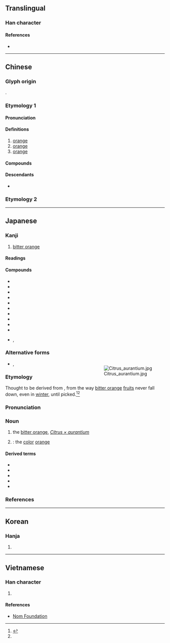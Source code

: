 {{character info}}
==Translingual==

===Han character===
{{Han char|rn=75|rad=木|as=12|sn=16|four=42918|canj=DNOT|ids=⿰木登}}

====References====
* {{Han ref|kx=0553.280|dkj=15552|dj=0942.110|hdz=21297.050|uh=6A59|ud=27225|bh=BEED|bd=48877}}

----

==Chinese==
{{zh-forms}}

===Glyph origin===
{{Han etym}}
{{Han compound|木|登|ls=psc|c1=s|c2=p|t1=tree; wood}}.

===Etymology 1===

====Pronunciation====
{{zh-pron
|m=chéng
|c=caang2,caang4
|c-t=cang3*
|h=pfs=chhṳ̀n;gd=cang2
|md=cèng
|mn=xm,qz,tw,km:chhiâng/ml:chhiâm/têng
|mn_note=chhiâm/chhiâng - vernacular; têng - literary
|mn-t=cêng5
|w=3zan,3zen
|w_note=3zan - vernacular
|mc=1
|oc=1,2
|cat=n
}}

====Definitions====
{{zh-hanzi}}

# [[orange]] {{gloss|the tree}}
# [[orange]] {{gloss|the fruit}} {{zh-mw|c:隻|c:楷}}
# [[orange]] {{gloss|the color}}

====Compounds====
{{zh-der|柳橙|橙黃|橙色|橙皮|橙子|香橙|蜜橙糕|橙汁|柳橙汁|橙子汁|甜橙|臍橙|橙縣}}

====Descendants====
* {{desc|th|เช้ง|bor=1}}

===Etymology 2===
{{zh-see|凳|v}}

{{zh-cat|Colors|Fruits}}

----

==Japanese==

===Kanji===
{{ja-kanji|grade=|rs=木12}}

# [[bitter orange]]

====Readings====
{{ja-readings
|goon=じょう<ぢやう, とう<とう
|kanon=とう<たう, とう<とう
|kun=だいだい-
}}

====Compounds====
{{der-top|Compounds}}
* {{ja-r|橙果|とうか}}
* {{ja-r|橙%花油|とう%-かゆ}}
* {{ja-r|橙橘|トウキツ}}
* {{ja-r|橙%黄色|とう%こうしょく}}
* {{ja-r|橙色|とうしょく}}
* {{ja-r|橙皮|とうひ}}
* {{ja-r|香橙|コウトウ}}
* {{ja-r|文橙|ぼんたん}}
* {{ja-r|臭橙|しゅうとう}}
* {{ja-r|赤橙%色|せきとう%しょく}}
* {{ja-r|臭橙|カブス}}, {{ja-r|臭橙|カブチ}}
{{der-bottom}}

===Alternative forms===
<div style="float:right;">
{{wp|lang=ja|ダイダイ}}
{{wp|Daidai}}
{{wp|Bitter orange}}
[[File:Citrus_aurantium.jpg|thumb]]
</div>
{{ja-kanjitab|だいだい|yomi=k}}

* {{sense|bitter orange}} {{ja-l|臭橙}}, {{ja-l|回青橙}}

===Etymology===
Thought to be derived from {{m|ja|代代|tr=daidai||[[many]] [[generation]]s}}, from the way [[bitter orange]] [[fruit]]s never fall down, even in [[winter]], until picked.<ref name="DJS">{{R:Daijisen}}</ref><ref name="DJR"/>

===Pronunciation===
{{ja-pron|y=k|だいだい|acc=3|acc_ref=DJR}}

===Noun===
{{ja-noun|だいだい|ダイダイ}}

# the [[bitter orange]], ''[[Citrus × aurantium]]''
#: {{synonyms|ja|橙橘|tr=tōkitsu}}
#: {{hyponyms|ja|枸櫞|tr=kabuchi|臭橙|tr2=kabusu}}
#: {{hypernyms|ja|蜜柑|tr=mikan}}
# {{lb|ja|by extension}} {{short for|ja|橙色|tr=daidai-iro|nodot=1|sort=たいたい'}}: the [[color]] [[orange]]

====Derived terms====
{{der-top}}
* {{ja-r|橙 磯海綿|ダイダイ イソカイメン}}
* {{ja-r|橙%色|だいだい%-いろ}}
* {{ja-r|橙%-酢|だいだい%-ず}}
* {{ja-r|橙%橘|ダイダイ%-タチバナ}}
* {{ja-r|夏%橙|ナツ%ダイダイ}}
{{der-bottom}}

===References===
<references/>

{{top|ja|Colors|Fruits|sort=たいたい'}}

----

==Korean==

===Hanja===
{{ko-hanja|hangeul=[[등]], [[증]]|eumhun=|rv=deung, jeung|mr=tŭng, chŭng|y=tung, cung}}

# {{rfdef|ko|sort=木12}}

----

==Vietnamese==

===Han character===
{{vi-hantu|[[chanh]], [[tranh]]|rs=木12}}

# {{rfdef|vi|sort=木12}}

====References====
* [http://nomfoundation.org/common/nom_details.php?codepoint=6a59&img=1 Nom Foundation]